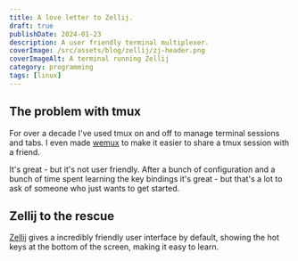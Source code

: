 ```yaml
---
title: A love letter to Zellij.
draft: true
publishDate: 2024-01-23
description: A user friendly terminal multiplexer.
coverImage: /src/assets/blog/zellij/zj-header.png
coverImageAlt: A terminal running Zellij
category: programming
tags: [linux]
---
```


## The problem with tmux
For over a decade I've used tmux on and off to manage terminal sessions and tabs. I even made [wemux](/projects/wemux) to make it easier to share a tmux session with a friend.

It's great - but it's not user friendly.
After a bunch of configuration and a bunch of time spent learning the key bindings it's great - but that's a lot to ask of someone who just wants to get started.

## Zellij to the rescue
[Zellij](https://zellij.dev) gives a incredibly friendly user interface by default, showing the hot keys at the bottom of the screen, making it easy to learn.
